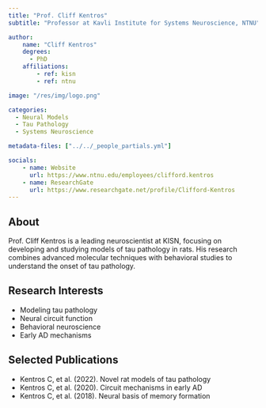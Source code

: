 ```yaml
---
title: "Prof. Cliff Kentros"
subtitle: "Professor at Kavli Institute for Systems Neuroscience, NTNU"

author:
    name: "Cliff Kentros"
    degrees:
      - PhD
    affiliations:
        - ref: kisn
        - ref: ntnu

image: "/res/img/logo.png"

categories:
  - Neural Models
  - Tau Pathology
  - Systems Neuroscience

metadata-files: ["../../_people_partials.yml"]

socials:
    - name: Website
      url: https://www.ntnu.edu/employees/clifford.kentros
    - name: ResearchGate
      url: https://www.researchgate.net/profile/Clifford-Kentros
---
```


## About

Prof. Cliff Kentros is a leading neuroscientist at KISN, focusing on developing and studying models of tau pathology in rats. His research combines advanced molecular techniques with behavioral studies to understand the onset of tau pathology.

## Research Interests

- Modeling tau pathology
- Neural circuit function
- Behavioral neuroscience
- Early AD mechanisms

## Selected Publications

- Kentros C, et al. (2022). Novel rat models of tau pathology
- Kentros C, et al. (2020). Circuit mechanisms in early AD
- Kentros C, et al. (2018). Neural basis of memory formation 